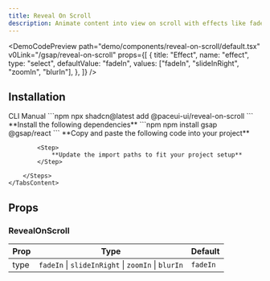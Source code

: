 ```yaml
---
title: Reveal On Scroll
description: Animate content into view on scroll with effects like fade, slide, zoom, and blur.
---
```


<DemoCodePreview
    path="demo/components/reveal-on-scroll/default.tsx"
    v0Link="/gsap/reveal-on-scroll"
    props={[
        {
            title: "Effect",
            name: "effect",
            type: "select",
            defaultValue: "fadeIn",
            values: ["fadeIn", "slideInRight", "zoomIn", "blurIn"],
        },
    ]}
/>

## Installation

<Tabs defaultValue="cli">
    <TabsList>
        <TabsTrigger value="cli">CLI</TabsTrigger>
        <TabsTrigger value="manual">Manual</TabsTrigger>
    </TabsList>
    <TabsContent value="cli">
        ```npm
        npx shadcn@latest add @paceui-ui/reveal-on-scroll
        ```
    </TabsContent>
    <TabsContent value="manual">
        <Steps>
            <Step>
                **Install the following dependencies**
            </Step>
            ```npm
            npm install gsap @gsap/react
            ```
            <Step>
                **Copy and paste the following code into your project**
            </Step>
            <CodePreview path='components/gsap/reveal-on-scroll.tsx' collapsible></CodePreview>

            <Step>
                **Update the import paths to fit your project setup**
            </Step>

        </Steps>
    </TabsContent>
</Tabs>

## Props

### RevealOnScroll

| Prop     | Type                                               | Default  |
|----------|----------------------------------------------------|----------|
| type     | `fadeIn` \| `slideInRight` \| `zoomIn` \| `blurIn` | `fadeIn` |
